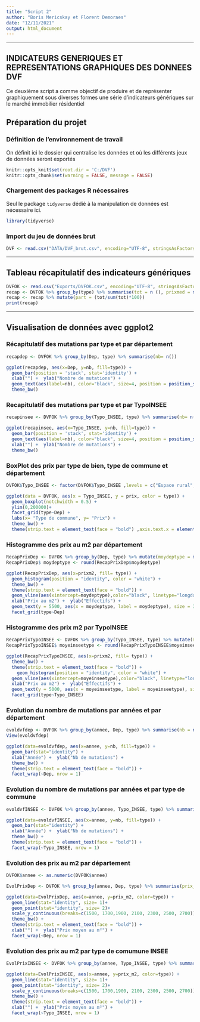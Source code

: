 ---
title: "Script 2"
author: "Boris Mericskay et Florent Demoraes"
date: "12/11/2021"
output: html_document
---


---

INDICATEURS GENERIQUES ET REPRESENTATIONS GRAPHIQUES DES DONNEES DVF
---
Ce deuxième script a comme objectif de produire et de représenter graphiquement sous diverses formes une série d'indicateurs génériques sur le marché immobilier résidentiel

## Préparation du projet

### Définition de l'environnement de travail

On définit ici le dossier qui centralise les données et où les différents jeux de données seront exportés

```{r setup, include=FALSE} 
knitr::opts_knit$set(root.dir = 'C:/DVF')
knitr::opts_chunk$set(warning = FALSE, message = FALSE) 

```
### Chargement des packages R nécessaires

Seul le package `tidyverse` dédié à la manipulation de données est nécessaire ici.

```{r}
library(tidyverse)
```


### Import du jeu de données brut
```{r}
DVF <- read.csv("DATA/DVF_brut.csv", encoding="UTF-8", stringsAsFactors=FALSE)
```

--- 


## Tableau récapitulatif des indicateurs génériques
```{r}
DVFOK <- read.csv("Exports/DVFOK.csv", encoding="UTF-8", stringsAsFactors=FALSE) # si nécessaire
recap <- DVFOK %>% group_by(type) %>% summarise(tot = n (), prixmed = median(prix), prixmoy = mean(prix), surfmed = median(surface), surfmoy = mean(surface), prixm2med = median(prixm2), prixm2moy = mean(prixm2))
recap <- recap %>% mutate(part = (tot/sum(tot)*100))
print(recap)
```

--- 

## Visualisation de données avec ggplot2

### Récapitulatif des mutations par type et par département
```{r}
recapdep <- DVFOK %>% group_by(Dep, type) %>% summarise(nb= n())

ggplot(recapdep, aes(x=Dep, y=nb, fill=type)) +
  geom_bar(position = 'stack', stat='identity') +
  xlab("") +  ylab("Nombre de mutations") +
  geom_text(aes(label=nb), color="black", size=4, position = position_stack(vjust = 0.5))+
  theme_bw()
```

### Recapitulatif des mutations par type et par TypoINSEE

```{r}
recapinsee <- DVFOK %>% group_by(Typo_INSEE, type) %>% summarise(nb= n())

ggplot(recapinsee, aes(x=Typo_INSEE, y=nb, fill=type)) +
  geom_bar(position = 'stack', stat='identity') +
  geom_text(aes(label=nb), color="black", size=4, position = position_stack(vjust = 0.5))+
  xlab("") +  ylab("Nombre de mutations") +
  theme_bw()
```

### BoxPlot des prix par type de bien, type de commune et département

```{r}
DVFOK$Typo_INSEE <- factor(DVFOK$Typo_INSEE ,levels = c("Espace rural", "Couronne périurbaine", "Pôle urbain"))

ggplot(data = DVFOK, aes(x = Typo_INSEE, y = prix, color = type)) +
  geom_boxplot(notchwidth = 0.5) +
  ylim(0,200000)+
  facet_grid(type~Dep) +
  labs(x= "Type de commune", y= "Prix") +
  theme_bw() +
  theme(strip.text = element_text(face = "bold") ,axis.text.x = element_text(angle = 45, hjust = 1))
```

### Histogramme des prix au m2 par département

```{r}
RecapPrixDep <- DVFOK %>% group_by(Dep, type) %>% mutate(moydeptype = mean(prixm2))
RecapPrixDep$ moydeptype <- round(RecapPrixDep$moydeptype)

ggplot(RecapPrixDep, aes(x=prixm2, fill= type)) +
  geom_histogram(position = "identity", color = "white") +
  theme_bw() +
  theme(strip.text = element_text(face = "bold")) +
  geom_vline(aes(xintercept=moydeptype),color="black", linetype="longdash", size=0.75) +
  xlab("Prix au m2") +  ylab("Effectifs") +
  geom_text(y = 5500, aes(x = moydeptype, label = moydeptype), size = 3, hjust = -.3) +
  facet_grid(type~Dep)
```

### Histogramme des prix m2 par TypoINSEE

```{r}
RecapPrixTypoINSEE <- DVFOK %>% group_by(Typo_INSEE, type) %>% mutate(moyeinseetype = mean(prixm2))
RecapPrixTypoINSEE$ moyeinseetype <- round(RecapPrixTypoINSEE$moyeinseetype)

ggplot(RecapPrixTypoINSEE, aes(x=prixm2, fill= type)) +
  theme_bw() +
  theme(strip.text = element_text(face = "bold")) +
    geom_histogram(position = "identity", color = "white") +
  geom_vline(aes(xintercept=moyeinseetype),color="black", linetype="longdash", size=0.75) +
  xlab("Prix au m2") +  ylab("Effectifs") +
  geom_text(y = 5000, aes(x = moyeinseetype, label = moyeinseetype), size = 3, hjust = -.1) +
  facet_grid(type~Typo_INSEE)
```

### Evolution du nombre de mutations par années et par département

```{r}

evoldvfdep <- DVFOK %>% group_by(annee, Dep, type) %>% summarise(nb = n())
View(evoldvfdep)

ggplot(data=evoldvfdep, aes(x=annee, y=nb, fill=type)) +
  geom_bar(stat="identity") +
  xlab("Année") +  ylab("Nb de mutations") +
  theme_bw() +
  theme(strip.text = element_text(face = "bold")) +
  facet_wrap(~Dep, nrow = 1)
```

### Evolution du nombre de mutations par années et par type de commune

```{r}
evoldvfINSEE <- DVFOK %>% group_by(annee, Typo_INSEE, type) %>% summarise(nb = n())

ggplot(data=evoldvfINSEE, aes(x=annee, y=nb, fill=type)) +
  geom_bar(stat="identity") +
  xlab("Année") +  ylab("Nb de mutations") +
  theme_bw() +
  theme(strip.text = element_text(face = "bold")) +
  facet_wrap(~Typo_INSEE, nrow = 1)

```

### Evolution des prix au m2 par département

```{r}
DVFOK$annee <- as.numeric(DVFOK$annee)

EvolPrixDep <- DVFOK %>% group_by(annee, Dep, type) %>% summarise(prix_m2 = mean(prixm2))

ggplot(data=EvolPrixDep, aes(x=annee, y=prix_m2, color=type)) +
  geom_line(stat="identity", size= 1)+
  geom_point(stat="identity", size= 2)+
  scale_y_continuous(breaks=c(1500, 1700,1900, 2100, 2300, 2500, 2700)) +
  theme_bw() +
  theme(strip.text = element_text(face = "bold")) +
  xlab("") +  ylab("Prix moyen au m²") + 
  facet_wrap(~Dep, nrow = 1) 
```


### Evolution des prix au m2 par type de comumune INSEE

```{r}
EvolPrixINSEE <- DVFOK %>% group_by(annee, Typo_INSEE, type) %>% summarise(prix_m2 = mean(prixm2))

ggplot(data=EvolPrixINSEE, aes(x=annee, y=prix_m2, color=type)) +
  geom_line(stat="identity", size= 1)+
  geom_point(stat="identity", size= 2)+
  scale_y_continuous(breaks=c(1500, 1700,1900, 2100, 2300, 2500, 2700)) +
  theme_bw() +
  theme(strip.text = element_text(face = "bold")) +
  xlab("") +  ylab("Prix moyen au m²") + 
  facet_wrap(~Typo_INSEE, nrow = 1)
```



